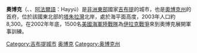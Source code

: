 {{Infobox settlement
| official_name          = 奧博克
| native_name            ={{lang|fr|Obock}}<br>{{lang|ar|أوبوك}}
|other_name = Hayyú
| image_skyline          = Obock-080705-N-5231R-110.JPG
| imagesize              = 250px
| image_caption          = 
| pushpin_map            = Djibouti
| pushpin_label_position = bottom
| pushpin_mapsize        = 250
| pushpin_map_caption    = 
| latd  = 11 | latm  = 58 | lats  = | latNS  = N
| longd = 43 | longm = 17 | longs = | longEW = E
| coordinates_region     = DJ
| subdivision_type       = 國家
| subdivision_name       = {{flag|Djibouti}}
| subdivision_type1      = 州
| subdivision_name1      = [[奧博克州|奧博克州]]
| area_total_km2         = 2
| elevation_m            = 13
| population_total       = 21,000
| population_as_of       = 2015年
| population_density_km2 = auto
| timezone               =
| utc_offset             =
| timezone_DST           =
| utc_offset_DST         =
| postal_code_type       =
| postal_code            =
| area_code              =
| website                =
| footnotes              =
}}

'''奧博克'''（{{lang-fr|'''Obock'''}}、{{lang-ar|'''أوبوك'''}}、[[阿法爾語|阿法爾語]]：Hayyú）是[[非洲東部|非洲東部]]國家[[吉布提|吉布提]]的城市，也是[[奧博克州|奧博克州]]的首府，位於該國東北部的[[塔朱拉灣|塔朱拉灣]]北岸，處於海平面高度，2003年人口約8,300。在2002年年底，1500名[[美國海軍陸戰隊|美國海軍陸戰隊]]為[[伊拉克戰爭|伊拉克戰爭]]來到奧博克展開軍事訓練。

{{Coord|11|58|N|43|17|E|region:DJ_type:city|display=title}}

[[Category:吉布提城市|Category:吉布提城市]]
[[Category:奥博克|]]
[[Category:奥博克州|Category:奥博克州]]

{{Djibouti-stub}}